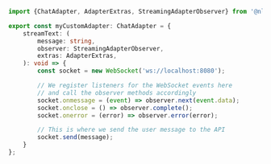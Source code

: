 ```typescript
import {ChatAdapter, AdapterExtras, StreamingAdapterObserver} from '@nlux/core';

export const myCustomAdapter: ChatAdapter = {
    streamText: (
        message: string,
        observer: StreamingAdapterObserver,
        extras: AdapterExtras,
    ): void => {
        const socket = new WebSocket('ws://localhost:8080');

        // We register listeners for the WebSocket events here
        // and call the observer methods accordingly
        socket.onmessage = (event) => observer.next(event.data);
        socket.onclose = () => observer.complete();
        socket.onerror = (error) => observer.error(error);

        // This is where we send the user message to the API
        socket.send(message);
    }
};
```
